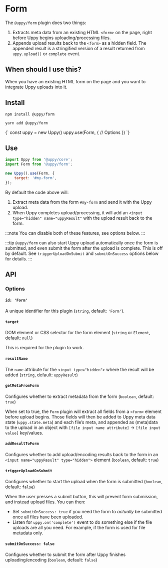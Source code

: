 

# Form

The `@uppy/form` plugin does two things:

1. Extracts meta data from an existing HTML `<form>` on the page, right before Uppy begins uploading/processing files.
2. Appends upload results back to the `<form>` as a hidden field. The appended result is a stringified version of a result returned from `uppy.upload()` or `complete` event.

## When should I use this?

When you have an existing HTML form on the page and you want to integrate Uppy uploads into it.

## Install

<Tabs>
  <TabItem value="npm" label="NPM" default>

```shell
npm install @uppy/form
```

  </TabItem>

  <TabItem value="yarn" label="Yarn">

```shell
yarn add @uppy/form
```

  </TabItem>

  <TabItem value="cdn" label="CDN">
    <UppyCdnExample>
      {`
        const uppy = new Uppy()
        uppy.use(Form, {
          // Options
        })
      `}
    </UppyCdnExample>
  </TabItem>
</Tabs>

## Use

```js showLineNumbers
import Uppy from '@uppy/core';
import Form from '@uppy/form';

new Uppy().use(Form, {
	target: '#my-form',
});
```

By default the code above will:

1. Extract meta data from the form `#my-form` and send it with the Uppy upload.
2. When Uppy completes upload/processing, it will add an `<input type="hidden" name="uppyResult"` with the upload result back to the form.

:::note
You can disable both of these features, see options below.
:::

:::tip
`@uppy/form` can also start Uppy upload automatically once the form is submitted, and even submit the form after the upload is complete. This is off by default. See `triggerUploadOnSubmit` and `submitOnSuccess` options below for details.
:::

## API

### Options

#### `id: 'Form'`

A unique identifier for this plugin (`string`, default: `'Form'`).

#### `target`

DOM element or CSS selector for the form element (`string` or `Element`, default: `null`)

This is required for the plugin to work.

#### `resultName`

The `name` attribute for the `<input type="hidden">` where the result will be added (`string`, default: `uppyResult`)

#### `getMetaFromForm`

Configures whether to extract metadata from the form (`boolean`, default: `true`)

When set to true, the `Form` plugin will extract all fields from a `<form>` element before upload begins. Those fields will then be added to Uppy meta data state (`uppy.state.meta`) and each file’s meta, and appended as (meta)data to the upload in an object with `[file input name attribute]` -> `[file input value]` key/values.

#### `addResultToForm`

Configures whether to add upload/encoding results back to the form in an `<input name="uppyResult" type="hidden">` element (`boolean`, default: `true`)

#### `triggerUploadOnSubmit`

Configures whether to start the upload when the form is submitted (`boolean`, default: `false`)

When the user presses a submit button, this will prevent form submission, and instead upload files. You can then:

- Set `submitOnSuccess: true` if you need the form to _actually_ be submitted once all files have been uploaded.
- Listen for `uppy.on('complete')` event to do something else if the file uploads are all you need. For example, if the form is used for file metadata only.

#### `submitOnSuccess: false`

Configures whether to submit the form after Uppy finishes uploading/encoding (`boolean`, default: `false`)
